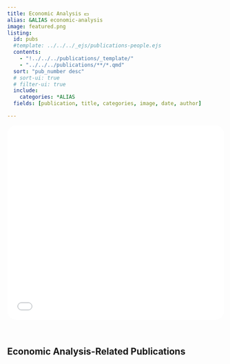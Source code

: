 ```yaml
---
title: Economic Analysis 💵
alias: &ALIAS economic-analysis
image: featured.png
listing:
  id: pubs
  #template: ../../../_ejs/publications-people.ejs 
  contents: 
    - "!../../../publications/_template/"
    - "../../../publications/**/*.qmd"
  sort: "pub_number desc"
  # sort-ui: true
  # filter-ui: true
  include: 
    categories: *ALIAS
  fields: [publication, title, categories, image, date, author]

---
```


```{=html}
<iframe src="econ_research_banner.html" width="100%" height="450px" frameborder="0" style="border-radius: 20px; margin-bottom: 2rem;"></iframe>
```

## Economic Analysis-Related Publications


:::{#pubs}
:::